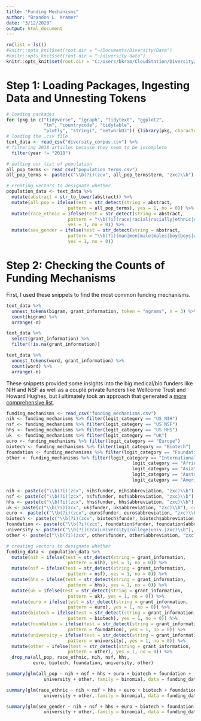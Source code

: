```yaml
---
title: "Funding Mechanisms"
author: "Brandon L. Kramer"
date: "3/12/2020"
output: html_document
---
```


```r
rm(list = ls())
#knitr::opts_knit$set(root.dir = "~/Documents/Diversity/Data")
#knitr::opts_knit$set(root.dir = "~/diversity-data")
knitr::opts_knit$set(root.dir = "C:/Users/bkram/CloudStation/Diversity/Data")
```

# Step 1: Loading Packages, Ingesting Data and Unnesting Tokens 

```r
# loading packages 
for (pkg in c("tidyverse", "igraph", "tidytext", "ggplot2", 
              "tm", "countrycode", "tidytable",
              "plotly", "stringi", "networkD3")) {library(pkg, character.only = TRUE)}
# loading the .csv file 
text_data <- read_csv("diversity_corpus.csv") %>% 
# filtering 2018 articles because they seem to be incomplete 
  filter(year != "2018") 
```

```r
# pulling our list of population
all_pop_terms <- read_csv("population_terms.csv") 
all_pop_terms <- paste(c("\\b(?i)(zcx", all_pop_terms$term, "zxc)\\b"), collapse = "|")

# creating vectors to designate whether 
population_data <- text_data %>% 
  mutate(abstract = str_to_lower(abstract)) %>% 
  mutate(all_pop = ifelse(test = str_detect(string = abstract, 
                       pattern = all_pop_terms), yes = 1, no = 0)) %>% 
  mutate(race_ethnic = ifelse(test = str_detect(string = abstract, 
                       pattern = "\\b(?i)(race|racial|racially|ethnic|ethnicity|ethnically)\\b"), 
                       yes = 1, no = 0)) %>% 
  mutate(sex_gender = ifelse(test = str_detect(string = abstract, 
                       pattern = "\\b(?i)(man|men|male|males|boy|boys|woman|women|female|females|girl|girls|XX|XY|XXY|sex|sexes|gender|genders|sexed|gendered|transgender|transgendered|transsexual|transsexuals|maletofemale|femaletomale)\\b"), 
                       yes = 1, no = 0)) 
```

# Step 2: Checking the Counts of Funding Mechanisms 

First, I used these snippets to find the most common funding mechanisms. 

```r
text_data %>% 
  unnest_tokens(bigram, grant_information, token = "ngrams", n = 3) %>% 
  count(bigram) %>% 
  arrange(-n)

text_data %>% 
  select(grant_information) %>% 
  filter(!is.na(grant_information))

text_data %>% 
  unnest_tokens(word, grant_information) %>% 
  count(word) %>% 
  arrange(-n)
```

These snippets provided some insights into the big medical/bio funders like NIH and NSF as well as a couple private funders like Wellcome Trust and Howard Hughes, but I ultimately took an approach that generated a [more comprehensive list](https://docs.google.com/spreadsheets/d/1Gs-aSgXlnwo8rP3wnpMB0kdrU_VS76aDT3DCiI8OmVU/edit#gid=1403535448).

```r
funding_mechanisms <- read_csv("funding_mechanisms.csv") 
nih <- funding_mechanisms %>% filter(logit_category == "US NIH")
nsf <- funding_mechanisms %>% filter(logit_category == "US NSF")
hhs <- funding_mechanisms %>% filter(logit_category == "US HHS")
uk  <- funding_mechanisms %>% filter(logit_category == "UK")
euro <- funding_mechanisms %>% filter(logit_category == "Europe")
biotech <- funding_mechanisms %>% filter(logit_category == "Biotech")
foundation <- funding_mechanisms %>% filter(logit_category == "Foundation")
other <- funding_mechanisms %>% filter(logit_category == "International" | 
                                               logit_category == "Africa" | 
                                               logit_category == "Asia" | 
                                               logit_category == "Australia" |
                                               logit_category == "Americas")

nih <- paste(c("\\b(?i)(zcx", nih$funder, nih$abbreviation, "zxc)\\b"), collapse = "|")
nsf <- paste(c("\\b(?i)(zcx", nsf$funder, nsf$abbreviation, "zxc)\\b"), collapse = "|")
hhs <- paste(c("\\b(?i)(zcx", hhs$funder, hhs$abbreviation, "zxc)\\b"), collapse = "|")
uk <- paste(c("\\b(?i)(zcx", uk$funder, uk$abbreviation, "zxc)\\b"), collapse = "|")
euro <- paste(c("\\b(?i)(zcx", euro$funder, euro$abbreviation, "zxc)\\b"), collapse = "|")
biotech <- paste(c("\\b(?i)(zcx", biotech$funder, biotech$abbreviation, "zxc)\\b"), collapse = "|")
foundation <- paste(c("\\b(?i)(zcx", foundation$funder, foundation$abbreviation, "zxc)\\b"), collapse = "|")
university <- paste(c("\\b(?i)(zcx|university|college|univ.|zxc)\\b"), collapse = "|")
other <- paste(c("\\b(?i)(zcx", other$funder, other$abbreviation, "zxc)\\b"), collapse = "|")

# creating vectors to designate whether 
funding_data <- population_data %>% 
  mutate(nih = ifelse(test = str_detect(string = grant_information, 
                       pattern = nih), yes = 1, no = 0)) %>% 
  mutate(nsf = ifelse(test = str_detect(string = grant_information, 
                       pattern = nsf), yes = 1, no = 0)) %>% 
  mutate(hhs = ifelse(test = str_detect(string = grant_information, 
                       pattern = hhs), yes = 1, no = 0)) %>% 
  mutate(uk = ifelse(test = str_detect(string = grant_information, 
                       pattern = uk), yes = 1, no = 0)) %>% 
  mutate(euro = ifelse(test = str_detect(string = grant_information, 
                       pattern = euro), yes = 1, no = 0)) %>% 
  mutate(biotech = ifelse(test = str_detect(string = grant_information, 
                       pattern = biotech), yes = 1, no = 0)) %>% 
  mutate(foundation = ifelse(test = str_detect(string = grant_information, 
                       pattern = foundation), yes = 1, no = 0)) %>% 
  mutate(university = ifelse(test = str_detect(string = grant_information, 
                       pattern = university), yes = 1, no = 0)) %>% 
  mutate(other = ifelse(test = str_detect(string = grant_information, 
                       pattern = other), yes = 1, no = 0)) %>% 
  drop_na(all_pop, race_ethnic, nih, nsf, hhs, 
          euro, biotech, foundation, university, other)
```

```r
summary(glm(all_pop ~ nih + nsf + hhs + euro + biotech + foundation + 
              university + other, family = binomial, data = funding_data))
```
```r
summary(glm(race_ethnic ~ nih + nsf + hhs + euro + biotech + foundation + 
              university + other, family = binomial, data = funding_data))
```
```r
summary(glm(sex_gender ~ nih + nsf + hhs + euro + biotech + foundation + 
              university + other, family = binomial, data = funding_data))
```















